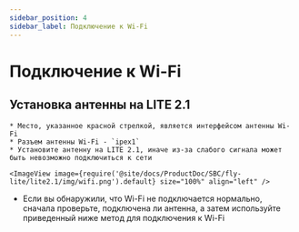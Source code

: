 ```yaml
---
sidebar_position: 4
sidebar_label: Подключение к Wi-Fi
---
```




# Подключение к Wi-Fi

## Установка антенны на LITE 2.1

    * Место, указанное красной стрелкой, является интерфейсом антенны Wi-Fi
    * Разъем антенны Wi-Fi - `ipex1`
    * Установите антенну на LITE 2.1, иначе из-за слабого сигнала может быть невозможно подключиться к сети

    <ImageView image={require('@site/docs/ProductDoc/SBC/fly-lite/lite2.1/img/wifi.png').default} size="100%" align="left" />  

* Если вы обнаружили, что Wi-Fi не подключается нормально, сначала проверьте, подключена ли антенна, а затем используйте приведенный ниже метод для подключения к Wi-Fi

<WIFI />